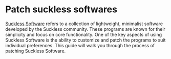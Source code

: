 # Patch suckless softwares

[Suckless Software](https://suckless.org) refers to a collection of lightweight, minimalist software developed by the Suckless community. These programs are known for their simplicity and focus on core functionality. One of the key aspects of using Suckless Software is the ability to customize and patch the programs to suit individual preferences. This guide will walk you through the process of patching Suckless Software.



